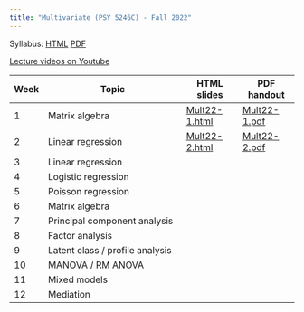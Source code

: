 ```yaml
---
title: "Multivariate (PSY 5246C) - Fall 2022"
---
```


Syllabus: [HTML](files/Multivariate syllabus Fall 2022.html) [PDF](files/Multivariate-syllabus-Fall-2022.pdf)

[Lecture videos on Youtube](https://www.youtube.com/playlist?list=PLKrGRYggZL-Ep68y7UMzHwSEHoXlszMyI)

| Week | Topic                           | HTML slides | PDF handout |
|------|---------------------------------|-------------|-------------|
| 1    | Matrix algebra                  | [Mult22-1.html](files/Mult22-1.html) | [Mult22-1.pdf](files/Mult22-1.pdf) |
| 2    | Linear regression               | [Mult22-2.html](files/Mult22-2.html) | [Mult22-2.pdf](files/Mult22-2.pdf) |
| 3    | Linear regression               |             |             |
| 4    | Logistic regression             |             |             |
| 5    | Poisson regression              |             |             |
| 6    | Matrix algebra                  |             |             |
| 7    | Principal component analysis    |             |             |
| 8    | Factor analysis                 |             |             |
| 9    | Latent class / profile analysis |             |             |
| 10   | MANOVA / RM ANOVA               |             |             |
| 11   | Mixed models                    |             |             |
| 12   | Mediation                       |             |             |
